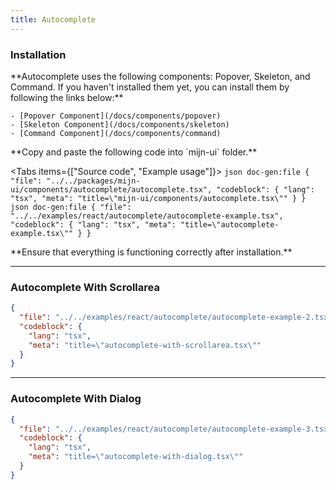 ```yaml
---
title: Autocomplete
---
```



<ComponentPreview>
  <AutocompleteExample />
</ComponentPreview>

### Installation

<Steps>
  <Step>
    **Autocomplete uses the following components: Popover, Skeleton, and Command. If you haven't installed them yet, you can install them by following the links below:**

    - [Popover Component](/docs/components/popover)
    - [Skeleton Component](/docs/components/skeleton)
    - [Command Component](/docs/components/command)

  </Step>
  <Step>
  **Copy and paste the following code into `mijn-ui` folder.**

  <Tabs items={["Source code", "Example usage"]}>
    <Tab value="Source code">
        ```json doc-gen:file
          {
            "file": "../../packages/mijn-ui/components/autocomplete/autocomplete.tsx",
            "codeblock": {
              "lang": "tsx",
              "meta": "title=\"mijn-ui/components/autocomplete.tsx\""
            }
          }
        ```
    </Tab>
    <Tab value="Example usage">
        ```json doc-gen:file
          {
            "file": "../../examples/react/autocomplete/autocomplete-example.tsx",
            "codeblock": {
              "lang": "tsx",
              "meta": "title=\"autocomplete-example.tsx\""
            }
          }
        ```
    </Tab>
  </Tabs>  
  </Step>
  
  <Step>
  **Ensure that everything is functioning correctly after installation.**
  </Step>
</Steps>

---

### Autocomplete With Scrollarea

<ComponentPreview>
  <AutocompleteWithScrollArea />
</ComponentPreview>

```json doc-gen:file
{
  "file": "../../examples/react/autocomplete/autocomplete-example-2.tsx",
  "codeblock": {
    "lang": "tsx",
    "meta": "title=\"autocomplete-with-scrollarea.tsx\""
  }
}
```

---

### Autocomplete With Dialog

<ComponentPreview>
  <AutocompleteWithDialog />
</ComponentPreview>

```json doc-gen:file
{
  "file": "../../examples/react/autocomplete/autocomplete-example-3.tsx",
  "codeblock": {
    "lang": "tsx",
    "meta": "title=\"autocomplete-with-dialog.tsx\""
  }
}
```
